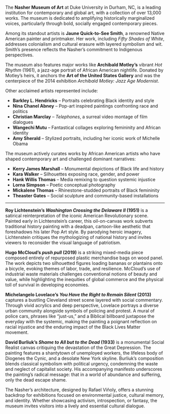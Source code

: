 The **Nasher Museum of Art** at Duke University in Durham, NC, is a leading institution for contemporary and global art, with a collection of over 13,000 works. The museum is dedicated to amplifying historically marginalized voices, particularly through bold, socially engaged contemporary pieces.

Among its standout artists is **Jaune Quick-to-See Smith**, a renowned Native American painter and printmaker. Her work, including *Fifty Shades of White*, addresses colonialism and cultural erasure with layered symbolism and wit. Smith's presence reflects the Nasher's commitment to Indigenous perspectives.

The museum also features major works like **Archibald Motley’s** vibrant *Hot Rhythm* (1961), a jazz-age portrait of African American nightlife. Donated by Motley’s heirs, it anchors the **Art of the United States Gallery** and was the centerpiece of the 2014 exhibition *Archibald Motley: Jazz Age Modernist*.

Other acclaimed artists represented include:

- **Barkley L. Hendricks** – Portraits celebrating Black identity and style
- **Nina Chanel Abney** – Pop-art inspired paintings confronting race and politics
- **Christian Marclay** – *Telephones*, a surreal video montage of film dialogues
- **Wangechi Mutu** – Fantastical collages exploring femininity and African identity
- **Amy Sherald** – Stylized portraits, including her iconic work of Michelle Obama

The museum actively curates works by African American artists who have shaped contemporary art and challenged dominant narratives:

- **Kerry James Marshall** – Monumental depictions of Black life and history  
- **Kara Walker** – Silhouettes exposing race, gender, and power  
- **Hank Willis Thomas** – Media remixing to question systemic injustice  
- **Lorna Simpson** – Poetic conceptual photography  
- **Mickalene Thomas** – Rhinestone-studded portraits of Black femininity  
- **Theaster Gates** – Social sculpture and community-based installations  


-------------------------------------


**Roy Lichtenstein’s *Washington Crossing the Delaware II* (1951)** is a satirical reinterpretation of the iconic American Revolutionary scene. Painted early in Lichtenstein’s career, this oil-on-canvas work subverts traditional history painting with a deadpan, cartoon-like aesthetic that foreshadows his later Pop Art style. By parodying heroic imagery, Lichtenstein critiques the mythologizing of national history and invites viewers to reconsider the visual language of patriotism.

**Hugo McCloud’s *push pull* (2019)** is a striking mixed-media piece composed entirely of repurposed plastic merchandise bags on wood panel. The work depicts two silhouetted figures loading bananas or plantains onto a bicycle, evoking themes of labor, trade, and resilience. McCloud’s use of industrial waste materials challenges conventional notions of beauty and value, while highlighting the inequities of global commerce and the physical toll of survival in developing economies.

**Michelangelo Lovelace’s *You Have the Right to Remain Silent* (2013)** captures a bustling Cleveland street scene layered with social commentary. Through vivid acrylics and deep perspective, Lovelace portrays a diverse urban community alongside symbols of policing and protest. A mural of police cars, phrases like “just-us,” and a Biblical billboard juxtapose the everyday with the systemic, making the painting a poignant reflection on racial injustice and the enduring impact of the Black Lives Matter movement.

**David Burliuk’s *Shame to All but to the Dead* (1933)** is a monumental Social Realist canvas critiquing the devastation of the Great Depression. The painting features a shantytown of unemployed workers, the lifeless body of Diogenes the Cynic, and a desolate New York skyline. Burliuk’s composition blends classical symbolism with political urgency, condemning the waste and neglect of capitalist society. His accompanying manifesto underscores the painting’s radical message: that in a world of abundance and suffering, only the dead escape shame.



The Nasher’s architecture, designed by Rafael Viñoly, offers a stunning backdrop for exhibitions focused on environmental justice, cultural memory, and identity. Whether showcasing activism, introspection, or fantasy, the museum invites visitors into a lively and essential cultural dialogue.
